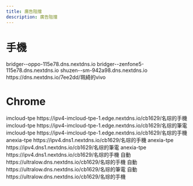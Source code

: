 ---
title: 廣告阻擋
description: 廣告阻擋
---


# 手機

<Tabs>
  <TabItem value="OPPO" label="OPPO">
    <CodeBlock>bridger--oppo-115e78.dns.nextdns.io</CodeBlock>
  </TabItem>
  <TabItem value="ZF5" label="ZF5">
    <CodeBlock>bridger--zenfone5-115e78.dns.nextdns.io</CodeBlock>
  </TabItem>
  <TabItem value="SM" label="Samsung">
    <CodeBlock>shuzen--sm-942a98.dns.nextdns.io</CodeBlock>
  </TabItem>
  <TabItem value="Vivo" label="Vivo">
    <CodeBlock>https://dns.nextdns.io/7ee2dd/珮綺的vivo</CodeBlock>
  </TabItem>
</Tabs>

# Chrome

<Tabs groupId="Chrome">
  <TabItem value="OPPO" label="OPPO">
    imcloud-tpe
    <CodeBlock>
      https://ipv4-imcloud-tpe-1.edge.nextdns.io/cb1629/名琮的手機
        </CodeBlock>
  </TabItem>
  <TabItem value="Windows" label="Windows">
    imcloud-tpe
      <CodeBlock>
      https://ipv4-imcloud-tpe-1.edge.nextdns.io/cb1629/名琮的筆電
      </CodeBlock>
    </TabItem>
  <TabItem value="Zendone" label="Zenfone">
    imcloud-tpe
      <CodeBlock>
      https://ipv4-imcloud-tpe-1.edge.nextdns.io/cb1629/名琮的手機
      </CodeBlock>
    </TabItem>

</Tabs>

<Tabs groupId="Chrome">
  <TabItem value="OPPO" label="OPPO">
    anexia-tpe
    <CodeBlock>
      https://ipv4.dns1.nextdns.io/cb1629/名琮的手機
        </CodeBlock>
  </TabItem>
  <TabItem value="Windows" label="Windows">
    anexia-tpe 
      <CodeBlock>
      https://ipv4.dns1.nextdns.io/cb1629/名琮的筆電
      </CodeBlock>
    </TabItem>
  <TabItem value="Zendone" label="Zenfone">
    anexia-tpe 
      <CodeBlock>
      https://ipv4.dns1.nextdns.io/cb1629/名琮的手機
      </CodeBlock>
    </TabItem>

</Tabs>

<Tabs groupId="Chrome">
  <TabItem value="OPPO" label="OPPO">
    自動
    <CodeBlock>
      https://ultralow.dns.nextdns.io/cb1629/名琮的手機
        </CodeBlock>
  </TabItem>
  <TabItem value="Windows" label="Windows">
    自動
      <CodeBlock>
      https://ultralow.dns.nextdns.io/cb1629/名琮的筆電
      </CodeBlock>
    </TabItem>
  <TabItem value="Zendone" label="Zenfone">
    自動
      <CodeBlock>
      https://ultralow.dns.nextdns.io/cb1629/名琮的手機
      </CodeBlock>
    </TabItem>

</Tabs>

